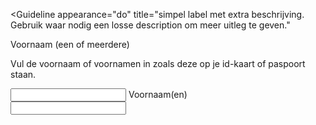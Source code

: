 <!-- @license CC0-1.0 -->


<Guideline
  appearance="do"
  title="simpel label met extra beschrijving. Gebruik waar nodig een losse description om meer uitleg te geven."
>
  <Canvas language="html">
    <label for="first-name">Voornaam (een of meerdere)</label>
    <p id="first-name-description">Vul de voornaam of voornamen in zoals deze op je id-kaart of paspoort staan.</p>
    <input
      autocomplete="given-name"
      type="text"
      name="first_name"
      id="first-name"
      aria-describedby="first-name-description"
    />
  </Canvas>
</Guideline>

<Guideline appearance="dont" title="Ingewikkeld label. Door veel informatie in te korten wordt het label onduidelijk">
  <Canvas language="html">
    <label for="first-name2">Voornaam(en)</label>
    <br />
    <input autocomplete="given-name" type="text" name="first_name" id="first-name2" />
  </Canvas>
</Guideline>
